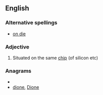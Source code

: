 ==English==

===Alternative spellings===
*[[on die]]

===Adjective===
{{en-adj|-|pos=[[on]]-[[die]]}}

# Situated on the same [[chip]] (of silicon etc)

===Anagrams===
* {{alphagram|deino}}
* [[dione#English|dione]], [[Dione#English|Dione]]